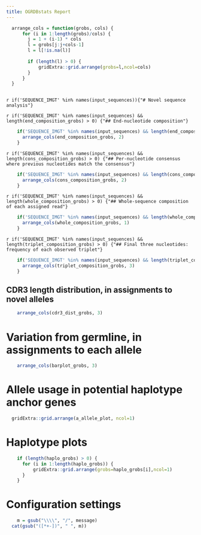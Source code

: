 ```yaml
---
title: OGRDBstats Report
---
```


```r
  
  arrange_cols = function(grobs, cols) {
	  for (i in 1:length(grobs)/cols) {
		j = 1 + (i-1) * cols
		l = grobs[j:j+cols-1]
		l = l[!is.na(l)]
		
		if (length(l) > 0) {
			gridExtra::grid.arrange(grobs=l,ncol=cols)
		}
	  }		
  }
  
```

\newpage

`r if('SEQUENCE_IMGT' %in% names(input_sequences)){"# Novel sequence analysis"}`

`r if('SEQUENCE_IMGT' %in% names(input_sequences) && length(end_composition_grobs) > 0) {"## End-nucleotide composition"}`

```r
    if('SEQUENCE_IMGT' %in% names(input_sequences) && length(end_composition_grobs) > 0) {
      arrange_cols(end_composition_grobs, 2)
    }

```

`r if('SEQUENCE_IMGT' %in% names(input_sequences) && length(cons_composition_grobs) > 0) {"## Per-nucleotide consensus where previous nucleotides match the consensus"}`

```r
    if('SEQUENCE_IMGT' %in% names(input_sequences) && length(cons_composition_grobs) > 0) {
      arrange_cols(cons_composition_grobs, 2)
    }

```

`r if('SEQUENCE_IMGT' %in% names(input_sequences) && length(whole_composition_grobs) > 0) {"## Whole-sequence composition of each assigned read"}`

```r
    if('SEQUENCE_IMGT' %in% names(input_sequences) && length(whole_composition_grobs) > 0) {
      arrange_cols(whole_composition_grobs, 1)
    }

```


`r if('SEQUENCE_IMGT' %in% names(input_sequences) && length(triplet_composition_grobs) > 0) {"## Final three nucleotides: frequency of each observed triplet"}`

```r
    if('SEQUENCE_IMGT' %in% names(input_sequences) && length(triplet_composition_grobs) > 0) {
      arrange_cols(triplet_composition_grobs, 3)
    }

```

## CDR3 length distribution, in assignments to novel alleles


```r
  
	arrange_cols(cdr3_dist_grobs, 3)

```


\newpage
# Variation from germline, in assignments to each allele


```r
  
	arrange_cols(barplot_grobs, 3)

```


\newpage
# Allele usage in potential haplotype anchor genes

```r
  
  gridExtra::grid.arrange(a_allele_plot, ncol=1)

```

\newpage
# Haplotype plots

```r
  
	if (length(haplo_grobs) > 0) {
	  for (i in 1:length(haplo_grobs)) {
		  gridExtra::grid.arrange(grobs=haplo_grobs[i],ncol=1)
	  }
	}

```


\newpage
# Configuration settings

```r
  
	m = gsub("\\\\", "/", message)
  cat(gsub("([*+-])", " ", m))

```

